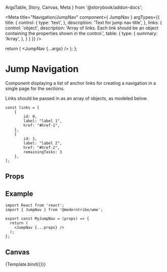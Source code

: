   ArgsTable,
  Story,
  Canvas,
  Meta
} from '@storybook/addon-docs';

<Meta
  title="Navigation/JumpNav"
  component={ JumpNav }
  argTypes={{
    title: {
      control: {
        type: 'text',
      },
      description: 'Text for jump nav title',
    },
    links: {
      control: 'object',
      description: 'Array of links. Each link should be an object containing the properties shown in the control.',
      table: {
        type: {
          summary: 'Array',
        },
      }
    }
  }}
/>

  return (
    <JumpNav {...args} />
  );
};

# Jump Navigation
Component displaying a list of anchor links for creating a navigation in a single page for the sections.

Links should be passed in as an array of objects, as modeled below.

```
const links = [
	{
		id: 0,
		label: "label 1",
		href: "#href-1",
	},
    {
        id: 1,
        label: "label 2",
        href: "#href-2",
        remainingTasks: 3
    },
];
```

## Props
<ArgsTable story="." />

## Example
```
import React from 'react';
import { JumpNav } from '@moderntribe/wme';

export const MyJumpNav = (props) => {
  return (
    <JumpNav {...props} />
  );
};
```

## Canvas
<Canvas>
  <Story
    name="Default"
    args={{
      title: 'Jump to:',
      links: [
        {
          id: 0,
          label: "The Basics",
          href: "/#the-basics",
        },
        {
          id: 1,
          label: "Design",
          href: "/#design",
          remainingTasks: 2,
        },
        {
          id: 2,
          label: "Content",
          href: "/#content",
          remainingTasks: 3,
        },
        {
          id: 3,
          label: "Domain",
          href: "/#domain",
          remainingTasks: 1,
        },
        {
          id: 4,
          label: "Goals",
          href: "/#goals",
          remainingTasks: 3,
        },
      ],
    }}
  >
  {Template.bind({})}
  </Story>
</Canvas>
